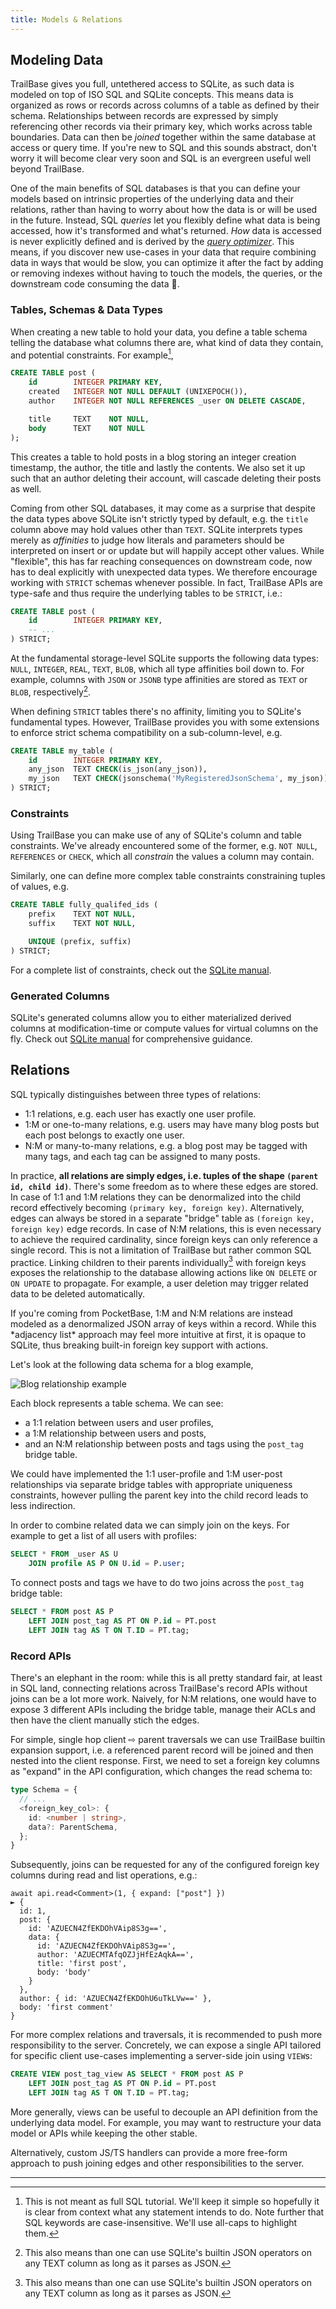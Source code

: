 ```yaml
---
title: Models & Relations
---
```




## Modeling Data

TrailBase gives you full, untethered access to SQLite, as such data is modeled
on top of ISO SQL and SQLite concepts.
This means data is organized as rows or records across columns of a table as
defined by their schema.
Relationships between records are expressed by simply referencing other records
via their primary key, which works across table boundaries.
Data can then be *joined* together within the same database at access or query
time.
If you're new to SQL and this sounds abstract, don't worry it will become clear
very soon and SQL is an evergreen useful well beyond TrailBase.

One of the main benefits of SQL databases is that you can define your models
based on intrinsic properties of the underlying data and their relations,
rather than having to worry about how the data is or will be used in the future.
Instead, SQL *queries* let you flexibly define what data is being accessed, how
it's transformed and what's returned.
*How* data is accessed is never explicitly defined and is derived by the
[*query optimizer*](https://sqlite.org/optoverview.html).
This means, if you discover new use-cases in your data that require combining
data in ways that would be slow, you can optimize it after the fact by adding
or removing indexes without having to touch the models, the queries, or the
downstream code consuming the data 🎉.

### Tables, Schemas & Data Types

When creating a new table to hold your data, you define a table schema telling
the database what columns there are, what kind of data they contain, and
potential constraints.
For example[^1],

```sql
CREATE TABLE post (
    id        INTEGER PRIMARY KEY,
    created   INTEGER NOT NULL DEFAULT (UNIXEPOCH()),
    author    INTEGER NOT NULL REFERENCES _user ON DELETE CASCADE,

    title     TEXT    NOT NULL,
    body      TEXT    NOT NULL
);
```

This creates a table to hold posts in a blog storing an integer creation
timestamp, the author, the title and lastly the contents.
We also set it up such that an author deleting their account, will cascade
deleting their posts as well.

Coming from other SQL databases, it may come as a surprise that despite the
data types above SQLite isn't strictly typed by default, e.g. the `title`
column above may hold values other than `TEXT`.
SQLite interprets types merely as *affinities* to judge how literals and
parameters should be interpreted on insert or or update but will happily accept
other values.
While "flexible", this has far reaching consequences on downstream code, now
has to deal explicitly with unexpected data types.
We therefore encourage working with `STRICT` schemas whenever possible.
In fact, TrailBase APIs are type-safe and thus require the underlying tables to
be `STRICT`, i.e.:

```sql {4}
CREATE TABLE post (
    id        INTEGER PRIMARY KEY,
    -- ...
) STRICT;
```

At the fundamental storage-level SQLite supports the following data types:
`NULL`, `INTEGER`, `REAL`, `TEXT`, `BLOB`, which all type affinities boil down
to.
For example, columns with `JSON` or `JSONB` type affinities are stored as
`TEXT` or `BLOB`, respectively[^2].

When defining `STRICT` tables there's no affinity, limiting you to SQLite's
fundamental types.
However, TrailBase provides you with some extensions to enforce strict schema
compatibility on a sub-column-level, e.g.

```sql {3-4}
CREATE TABLE my_table (
    id        INTEGER PRIMARY KEY,
    any_json  TEXT CHECK(is_json(any_json)),
    my_json   TEXT CHECK(jsonschema('MyRegisteredJsonSchema', my_json))
) STRICT;
```

### Constraints

Using TrailBase you can make use of any of SQLite's column and table
constraints.
We've already encountered some of the former, e.g. `NOT NULL`, `REFERENCES` or
`CHECK`, which all *constrain* the values a column may contain.

Similarly, one can define more complex table constraints constraining tuples of
values, e.g.

```sql {5}
CREATE TABLE fully_qualifed_ids (
    prefix    TEXT NOT NULL,
    suffix    TEXT NOT NULL,

    UNIQUE (prefix, suffix)
) STRICT;
```

For a complete list of constraints, check out the
[SQLite manual](https://www.sqlite.org/lang_createtable.html).

### Generated Columns

SQLite's generated columns allow you to either materialized derived columns at
modification-time or compute values for virtual columns on the fly. Check out
[SQLite manual](https://www.sqlite.org/lang_createtable.html) for comprehensive
guidance.


## Relations

SQL typically distinguishes between three types of relations:

* 1:1 relations, e.g. each user has exactly one user profile.
* 1:M or one-to-many relations, e.g. users may have many blog posts but each
  post belongs to exactly one user.
* N:M or many-to-many relations, e.g. a blog post may be tagged with many
  tags, and each tag can be assigned to many posts.

In practice, **all relations are simply edges, i.e. tuples of the shape
`(parent id, child id)`**.
There's some freedom as to where these edges are stored. In case of 1:1 and 1:M
relations they can be denormalized into the child record effectively becoming
`(primary key, foreign key)`.
Alternatively, edges can always be stored in a separate "bridge" table as
`(foreign key, foreign key)` edge records.
In case of N:M relations, this is even necessary to achieve the required
cardinality, since foreign keys can only reference a single record.
This is not a limitation of TrailBase but rather common SQL practice.
Linking children to their parents individually[^2] with foreign keys exposes
the relationship to the database allowing actions like `ON DELETE` or `ON
UPDATE` to propagate.
For example, a user deletion may trigger related data to be deleted
automatically.

<Aside type="note" title="PocketBase">
If you're coming from PocketBase, 1:M and N:M relations are instead modeled as
a denormalized JSON array of keys within a record.
While this *adjacency list* approach may feel more intuitive at first, it is
opaque to SQLite, thus breaking built-in foreign key support with actions.
</Aside>

Let's look at the following data schema for a blog example,

<div class="flex justify-center">
    <div class="max-w-[420px]">
      <Image src={foo} alt="Blog relationship example" />
    </div>
</div>

Each block represents a table schema. We can see:
* a 1:1 relation between users and user profiles,
* a 1:M relationship between users and posts,
* and an N:M relationship between posts and tags using the `post_tag` bridge table.

We could have implemented the 1:1 user-profile and 1:M user-post relationships
via separate bridge tables with appropriate uniqueness constraints, however
pulling the parent key into the child record leads to less indirection.

In order to combine related data we can simply join on the keys. For example to
get a list of all users with profiles:

```sql
SELECT * FROM _user AS U
    JOIN profile AS P ON U.id = P.user;
```

To connect posts and tags we have to do two joins across the `post_tag` bridge
table:

```sql
SELECT * FROM post AS P
    LEFT JOIN post_tag AS PT ON P.id = PT.post
    LEFT JOIN tag AS T ON T.ID = PT.tag;
```

### Record APIs

There's an elephant in the room: while this is all pretty standard fair, at
least in SQL land, connecting relations across TrailBase's record APIs without
joins can be a lot more work.
Naively, for N:M relations, one would have to expose 3 different APIs including
the bridge table, manage their ACLs and then have the client manually stich the
edges.

For simple, single hop client ⇨ parent traversals we can use TrailBase builtin
expansion support, i.e. a referenced parent record will be joined and then
nested into the client response.
First, we need to set a foreign key columns as "expand" in the API
configuration, which changes the read schema to:

```ts
type Schema = {
  // ...
  <foreign_key_col>: {
    id: <number | string>,
    data?: ParentSchema,
  };
}
```

Subsequently, joins can be requested for any of the configured foreign key
columns during read and list operations, e.g.:

```
await api.read<Comment>(1, { expand: ["post"] })
► {
  id: 1,
  post: {
    id: 'AZUECN4ZfEKDOhVAip8S3g==',
    data: {
      id: 'AZUECN4ZfEKDOhVAip8S3g==',
      author: 'AZUECMTAfqOZJjHfEzAqkA==',
      title: 'first post',
      body: 'body'
    }
  },
  author: { id: 'AZUECN4ZfEKDOhU6uTkLVw==' },
  body: 'first comment'
}
```

For more complex relations and traversals, it is recommended to push more
responsibility to the server. Concretely, we can expose a single API tailored
for specific client use-cases implementing a server-side join using `VIEW`s:

```sql
CREATE VIEW post_tag_view AS SELECT * FROM post AS P
    LEFT JOIN post_tag AS PT ON P.id = PT.post
    LEFT JOIN tag AS T ON T.ID = PT.tag;
```

More generally, views can be useful to decouple an API definition from the
underlying data model.
For example, you may want to restructure your data model or APIs while keeping
the other stable.

Alternatively, custom JS/TS handlers can provide a more free-form approach to
push joining edges and other responsibilities to the server.

---

[^1]:
    This is not meant as full SQL tutorial. We'll keep it simple so hopefully
    it is clear from context what any statement intends to do.
    Note further that SQL keywords are case-insensitive. We'll use all-caps to
    highlight them.

[^2]:
    This also means than one can use SQLite's builtin JSON operators on any
    TEXT column as long as it parses as JSON.

[^3]:
    Even feature rich SQL databases like Postgres
    [do not support foreign key arrays](https://commitfest.postgresql.org/17/1252/)
    natively and rely on separate relationship tables.
